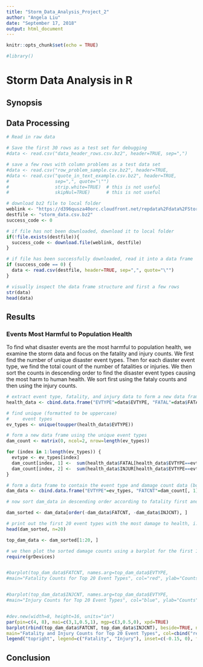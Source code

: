 ```yaml
---
title: "Storm_Data_Analysis_Project_2"
author: "Angela Liu"
date: "September 17, 2018"
output: html_document
---
```


```r
knitr::opts_chunk$set(echo = TRUE)
```

```r
#library()
```

# Storm Data Analysis in R 

## Synopsis 

## Data Processing

```r


# Read in raw data

# Save the first 30 rows as a test set for debugging 
#data <- read.csv("data_header_rows.csv.bz2", header=TRUE, sep=",")

# save a few rows with column problems as a test data set
#data <- read.csv("row_problem_sample.csv.bz2", header=TRUE, 
#data <- read.csv("quote_in_text_example.csv.bz2", header=TRUE, 
#                 sep=",", quote="\"")
#                 strip.white=TRUE)  # this is not useful
#                 skipNul=TRUE)      # this is not useful 

# download bz2 file to local folder
weblink <- "https://d396qusza40orc.cloudfront.net/repdata%2Fdata%2FStormData.csv.bz2"
destfile <- "storm_data.csv.bz2"
success_code <- 0

# if file has not been downloaded, download it to local folder
if(!file.exists(destfile)){
  success_code <- download.file(weblink, destfile)
}

# if file has been successfully downloaded, read it into a data frame 
if (success_code == 0) {
  data <- read.csv(destfile, header=TRUE, sep=",", quote="\"")
}

# visually inspect the data frame structure and first a few rows 
str(data)
head(data)

```




## Results

### Events Most Harmful to Population Health

To find what disaster events are the most harmful to population health, we examine the storm data and focus on the fatality and injury counts. We first find the number of unique disaster event types. Then for each diaster event type, we find the total count of the number of fatalities or injuries. We then sort the counts in descending order to find the disaster event types causing the most harm to human health. We sort first using the fataly counts and then using the injury counts.   

```r
# extract event type, fatality, and injury data to form a new data frame 
health_data <- cbind.data.frame("EVTYPE"=data$EVTYPE, "FATAL"=data$FATALITIES, "INJUR"=data$INJURIES)

# find unique (formatted to be uppercase) 
#     event types 
ev_types <- unique(toupper(health_data$EVTYPE))

# form a new data frame using the unique event types 
dam_count <- matrix(0, ncol=2, nrow=length(ev_types))

for (index in 1:length(ev_types)) {
  evtype <- ev_types[index]
  dam_count[index, 1] <-  sum(health_data$FATAL[health_data$EVTYPE==evtype]) 
  dam_count[index, 2] <-  sum(health_data$INJUR[health_data$EVTYPE==evtype])  
}

# form a data frame to contain the event type and damage count data (both fatality and injury)
dam_data <- cbind.data.frame("EVTYPE"=ev_types, "FATCNT"=dam_count[, 1], "INJCNT"=dam_count[, 2])

# now sort dam_data in descending order according to fatality first and then according to injuries 

dam_sorted <- dam_data[order(-dam_data$FATCNT, -dam_data$INJCNT), ]

# print out the first 20 event types with the most damage to health, i.e., with the highest fatality rate and injury counts 
head(dam_sorted, n=20)

top_dam_data <- dam_sorted[1:20, ]

# we then plot the sorted damage counts using a barplot for the first 10 diaster types
require(grDevices)


#barplot(top_dam_data$FATCNT, names.arg=top_dam_data$EVTYPE,
#main="Fatality Counts for Top 20 Event Types", col="red", ylab="Counts", ylim=c(1,6000), log='y', las=2)


#barplot(top_dam_data$INJCNT, names.arg=top_dam_data$EVTYPE,
#main="Injury Counts for Top 20 Event Types", col="blue", ylab="Counts", ylim=c(1,92000), log='y', las=2)


#dev.new(width=8, height=16, units="in")
par(pin=c(4, 8), mai=c(3,1,0.5,1), mgp=c(3,0.5,0), xpd=TRUE) 
barplot(rbind(top_dam_data$FATCNT, top_dam_data$INJCNT), beside=TRUE, names.arg=top_dam_data$EVTYPE,
main="Fatality and Injury Counts for Top 20 Event Types", col=cbind("red", "blue"), ylab="Counts", ylim=c(1,1000000), log='y', las=2)
legend("topright", legend=c("Fatality", "Injury"), inset=c(-0.15, 0), fill=cbind("red", "blue"))

```




## Conclusion 

